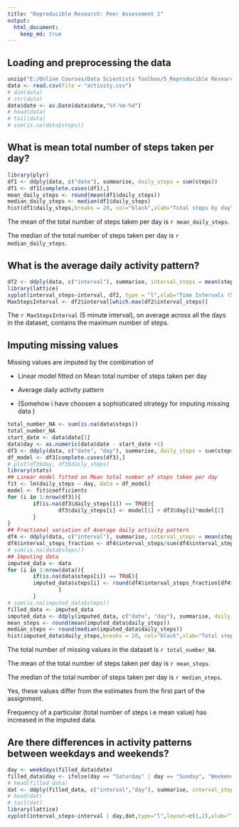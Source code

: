 ```yaml
---
title: "Reproducible Research: Peer Assessment 1"
output: 
  html_document:
    keep_md: true
---
```


## Loading and preprocessing the data
```r
unzip("E:/Online Courses/Data Scientists Toolbox/5_Reproducible Research/RepData_PeerAssessment1/activity.zip")
data <- read.csv(file = "activity.csv")
# dim(data)
# str(data)
data$date <- as.Date(data$date,"%Y-%m-%d")
# head(data)
# tail(data)
# sum(is.na(data$steps))
```


## What is mean total number of steps taken per day?
```r
library(plyr)
df1 <- ddply(data, c("date"), summarise, daily_steps = sum(steps))
df1 <- df1[complete.cases(df1),]
mean_daily_steps <- round(mean(df1$daily_steps))
median_daily_steps <- median(df1$daily_steps)
hist(df1$daily_steps,breaks = 20, col="black",xlab="Total steps by day",ylab="Frequency (Days)",main="Histogram : Number of daily steps")
```

The mean of the total number of steps taken per day is `r mean_daily_steps`.

The median of the total number of steps taken per day is `r median_daily_steps`.

## What is the average daily activity pattern?
```r
df2 <- ddply(data, c("interval"), summarise, interval_steps = mean(steps, na.rm = TRUE))
library(lattice)
xyplot(interval_steps~interval, df2, type = "l",xlab="Time Intervals (5-minute)",ylab="Average number of steps taken (all Days)")
MaxStepsInterval <- df2$interval[which.max(df2$interval_steps)]
```

The `r MaxStepsInterval` (5 minute interval), on average across all the days in the dataset, contains the maximum number of steps.

## Imputing missing values

Missing values are imputed by the combination of


* Linear model fitted on Mean total number of steps taken per day

* Average daily activity pattern 

* (Somehow i have choosen a sophisticated strategy for imputing missing data
)
```r
total_number_NA <- sum(is.na(data$steps))
total_number_NA
start_date <- data$date[1]
data$day <- as.numeric(data$date - start_date +1)
df3 <- ddply(data, c("date", "day"), summarise, daily_steps = sum(steps))
df_model <- df3[complete.cases(df3),]
# plot(df3$day, df3$daily_steps)
library(stats)
## Linear model fitted on Mean total number of steps taken per day
fit <- lm(daily_steps ~ day, data = df_model)
model <- fit$coefficients
for (i in 1:nrow(df3)){
        if(is.na(df3$daily_steps[i]) == TRUE){
                df3$daily_steps[i] <- model[1] + df3$day[i]*model[2]
        }
}
## Fractional variation of Average daily activity pattern 
df4 <- ddply(data, c("interval"), summarise, interval_steps = mean(steps, na.rm = TRUE))
df4$interval_steps_fraction <- df4$interval_steps/sum(df4$interval_steps)
# sum(is.na(data$steps))
## Imputing data
imputed_data <- data
for (i in 1:nrow(data)){
        if(is.na(data$steps[i]) == TRUE){                            
        imputed_data$steps[i] <- round(df4$interval_steps_fraction[df4$interval == data$interval[i]]*df3$daily_steps[data$day[i]])
                }
        }
# sum(is.na(imputed_data$steps))
filled_data <- imputed_data
imputed_data <- ddply(imputed_data, c("date", "day"), summarise, daily_steps = sum(steps))
mean_steps <- round(mean(imputed_data$daily_steps))
median_steps <- round(median(imputed_data$daily_steps))
hist(imputed_data$daily_steps,breaks = 20, col="black",xlab="Total steps by day",ylab="Frequency (Days)",main="Histogram : Number of daily steps")
```
 
 
The total number of missing values in the dataset is `r total_number_NA`.

The mean of the total number of steps taken per day is `r mean_steps`.

The median of the total number of steps taken per day is `r median_steps`.

Yes, these values differ from the estimates from the first part of the assignment.

Frequency of a particular (total number of steps i.e mean value) has increased in the imputed data.

## Are there differences in activity patterns between weekdays and weekends?

```r
day <- weekdays(filled_data$date)
filled_data$day <- ifelse(day == "Saturday" | day == "Sunday", "Weekend", "Weekday")
# head(filled_data)
dat <- ddply(filled_data, c("interval","day"), summarise, interval_steps = round(mean(steps)))
# head(dat)
# tail(dat)
library(lattice)
xyplot(interval_steps~interval | day,dat,type="l",layout=c(1,2),xlab="Time Intervals (5-minute)",ylab="Average number of steps taken (all Days)")
```
